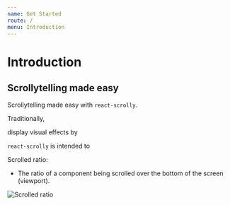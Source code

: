 ```yaml
---
name: Get Started
route: /
menu: Introduction
---
```


# Introduction

## Scrollytelling made easy

Scrollytelling made easy with `react-scrolly`.

Traditionally,

display visual effects by

`react-scrolly` is intended to

Scrolled ratio:
- The ratio of a component being scrolled over the bottom of the screen (viewport).

![Scrolled ratio](public/scrolled_ratio.png)

